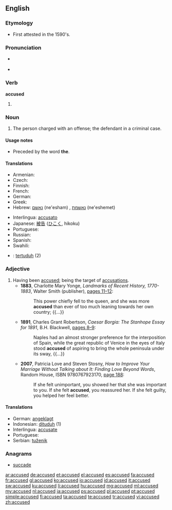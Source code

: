 ==English==

===Etymology===
* {{sense|noun}} First attested in the 1590's.

===Pronunciation===
* {{a|US}} {{IPA|/ə.ˈkjuzd/}}
* {{audio|en-us-accused.ogg|Audio (US)}}

===Verb===
'''accused'''

# {{en-past of|accuse}}

===Noun===
{{en-noun|accused}}

# {{context|legal|lang=en}} The person charged with an offense; the defendant in a criminal case.

====Usage notes====
* {{sense|noun}} Preceded by the word '''the'''.

====Translations====
{{trans-top|defendant}}
* Armenian: {{t|hy|մեղադրյալ|sc=Armn}}
* Czech: {{t|cs|obviněný|m}}
* Finnish: {{t+|fi|syytetty}}
* French: {{t+|fr|accusé}}
* German: {{t+|de|Angeklagte|m}}
* Greek: {{t+|el|κατηγορούμενος|m|tr=katigoroúmenos}}
* Hebrew: [[נאשם]] (ne'esham) {{g|m}}, [[נאשמת]] (ne'eshemet) {{g|f}}
{{trans-mid}}
* Interlingua: [[accusato]]
* Japanese: [[被告]] ([[ひこく]], hikoku)
* Portuguese: {{t+|pt|acusado|m}}
* Russian: {{t+|ru|обвиняемый|m|sc=Cyrl|tr=obvinjájemyj}}
* Spanish: {{t+|es|acusado|m}}
* Swahili: {{t+|sw|mshtakiwa}}
{{trans-bottom}}
{{checktrans-top}}
* {{ttbc|id}}: [[tertuduh]] (2)
{{trans-bottom}}

===Adjective===
{{en-adj}}

# Having been [[accuse]]d; being the target of [[accusation]]s.
#* '''1883''', Charlotte Mary Yonge, ''Landmarks of Recent History, 1770-1883'', Walter Smith (publisher), [http://books.google.com/books?id=gmQDAAAAQAAJ&pg=PA11&dq=accused pages 11–12]:
#*: This power chiefly fell to the queen, and she was more '''accused''' than ever of too much leaning towards her own country; {{...}}
#* '''1891''', Charles Grant Robertson, ''Caesar Borgia: The Stanhope Essay for 1891'', B.H. Blackwell, [http://books.google.com/books?id=h_1DAAAAYAAJ&pg=PA9&dq=accused pages 8–9]:
#*: Naples had an almost stronger preference for the interposition of Spain, while the great republic of Venice in the eyes of Italy stood '''accused''' of aspiring to bring the whole peninsula under its sway, {{...}}
#* '''2007''', Patricia Love and Steven Stosny, ''How to Improve Your Marriage Without Talking about It: Finding Love Beyond Words'', Random House, ISBN 9780767923170, [http://books.google.com/books?id=NnOeP48vS0EC&pg=PA188&dq=accused page 188]:
#*: If she felt unimportant, you showed her that she was important to you. If she felt '''accused''', you reassured her. If she felt guilty, you helped her feel better.

====Translations====
* German: [[angeklagt]]
* Indonesian: [[dituduh]] (1)
* Interlingua: [[accusate]]
* Portuguese: {{t+|pt|acusado|m}}
* Serbian: [[tuženik]]

===Anagrams===
* [[succade#English|succade]]

[[ar:accused]]
[[de:accused]]
[[et:accused]]
[[el:accused]]
[[es:accused]]
[[fa:accused]]
[[fr:accused]]
[[gl:accused]]
[[ko:accused]]
[[io:accused]]
[[id:accused]]
[[it:accused]]
[[sw:accused]]
[[ku:accused]]
[[li:accused]]
[[hu:accused]]
[[mg:accused]]
[[ml:accused]]
[[my:accused]]
[[nl:accused]]
[[ja:accused]]
[[ps:accused]]
[[pl:accused]]
[[pt:accused]]
[[simple:accused]]
[[fi:accused]]
[[ta:accused]]
[[te:accused]]
[[tr:accused]]
[[vi:accused]]
[[zh:accused]]